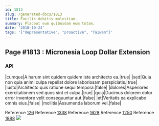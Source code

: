 ```yaml
---
id: 1813
slug: /generated-docs/1813
title: Facilis debitis molestiae.
summary: Placeat eum quibusdam eum totam.
date: '2018-10-24'
tags: '["Representative", "proactive", "Taiwan"]'
---
```


## Page #1813 : Micronesia Loop Dollar Extension
### API

|cumque|A harum sint quidem quidem iste architecto ea.|true|
|sed|Quia non quia animi culpa repellat dolore laboriosam perspiciatis.|true|
|iusto|Architecto quis ratione sequi tempora.|false|
|dolores|Asperiores exercitationem sed quos sint et culpa.|true|
|quia|Ducimus dolorem dolor error inventore velit consequuntur aut.|false|
|et|Veritatis ea explicabo omnis eius.|false|
|mollitia|Assumenda laborum vel.|false|

Reference [126](/generated-docs/126)
Reference [1338](/generated-docs/1338)
Reference [1628](/generated-docs/1628)
Reference [1250](/generated-docs/1250)
Reference [1888](/generated-docs/1888)
![](/assets/cats-2.jpg)


